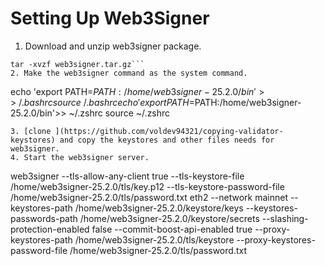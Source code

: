# Setting Up Web3Signer
1. Download and unzip web3signer package.
```wget https://artifacts.consensys.net/public/web3signer/raw/names/web3signer.tar.gz/versions/latest/web3signer.tar.gz
tar -xvzf web3signer.tar.gz```
2. Make the web3signer command as the system command.
```
echo 'export PATH=$PATH:/home/web3signer-25.2.0/bin'>> ~/.bashrc 
source ~/.bashrc
echo 'export PATH=$PATH:/home/web3signer-25.2.0/bin'>> ~/.zshrc 
source ~/.zshrc
```
3. [clone ](https://github.com/voldev94321/copying-validator-keystores) and copy the keystores and other files needs for web3signer.
4. Start the web3signer server.
```
web3signer --tls-allow-any-client true --tls-keystore-file /home/web3signer-25.2.0/tls/key.p12 --tls-keystore-password-file /home/web3signer-25.2.0/tls/password.txt eth2 --network mainnet --keystores-path /home/web3signer-25.2.0/keystore/keys  --keystores-passwords-path /home/web3signer-25.2.0/keystore/secrets --slashing-protection-enabled false --commit-boost-api-enabled true --proxy-keystores-path /home/web3signer-25.2.0/tls/keystore --proxy-keystores-password-file /home/web3signer-25.2.0/tls/password.txt
```
